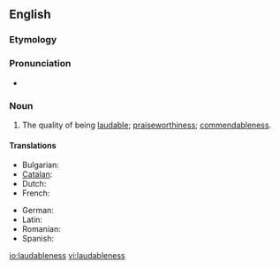==English==

===Etymology===
{{suffix|laudable|ness}}

===Pronunciation===
* {{IPA|/ˈlɔːdəbəlnɪs/}}

===Noun===
{{en-noun|-}}

# The quality of being [[laudable]]; [[praiseworthiness]]; [[commendableness]].

====Translations====
{{trans-top|quality of being laudable}}
* Bulgarian: {{t|bg|похвалност|f}}
* [[Catalan]]: {{t|ca|laudabilitat|f}}
* Dutch: {{t|nl|prijzenswaardigheid}}
* French: {{t|fr|laudabilité|f}}
{{trans-mid}}
* German: {{t|de|Löblichkeit|f}}
* Latin: {{t|la|laudabilitas}}
* Romanian: {{t|ro|laudabilitate|f}}
* Spanish: {{t|es|laudabilidad|f}}
{{trans-bottom}}

[[io:laudableness]]
[[vi:laudableness]]